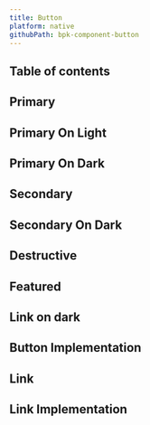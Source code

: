 ```yaml
---
title: Button
platform: native
githubPath: bpk-component-button
---
```





## Table of contents

## Primary

<NativeComponentScreenshots
  iOS={iosButtonPrimary}
  iOSAltText="iOS primary button"
  android={androidButtonPrimary}
  androidAltText="Android primary button" />

## Primary On Light

<NativeComponentScreenshots
  iOS={iosButtonPrimaryOnLight}
  iOSAltText="iOS primary on light button"
  android={androidButtonPrimaryOnLight}
  androidAltText="Android primary on light button" />

## Primary On Dark

<NativeComponentScreenshots
  iOS={iosButtonPrimaryOnDark}
  iOSAltText="iOS primary on dark button"
  android={androidButtonPrimaryOnDark}
  androidAltText="Android primary on dark button" />

## Secondary

<NativeComponentScreenshots
  iOS={iosButtonSecondary}
  iOSAltText="iOS secondary button"
  android={androidButtonSecondary}
  androidAltText="Android secondary button" />

## Secondary On Dark

<NativeComponentScreenshots
  iOS={iosButtonSecondaryOnDark}
  iOSAltText="iOS secondary on dark button"
  android={androidButtonSecondaryOnDark}
  androidAltText="Android secondary on dark button" />

## Destructive

<NativeComponentScreenshots
  iOS={iosButtonDestructive}
  iOSAltText="iOS destructive button"
  android={androidButtonDestructive}
  androidAltText="Android destructive button" />

## Featured

<NativeComponentScreenshots
  iOS={iosButtonFeatured}
  iOSAltText="iOS featured button"
  android={androidButtonFeatured}
  androidAltText="Android featured button" />

## Link on dark

<NativeComponentScreenshots
  iOS={iosButtonLinkOnDark}
  iOSAltText="iOS button link on dark"
  android={iosButtonLinkOnDark}
  androidAltText="Android button link on dark" />

## Button Implementation

<ButtonReadme />

## Link

<NativeComponentScreenshots
  iOS={iosButtonLink}
  iOSAltText="iOS button link"
  android={iosButtonLink}
  androidAltText="Android button link" />

## Link Implementation

<LinkReadme />
